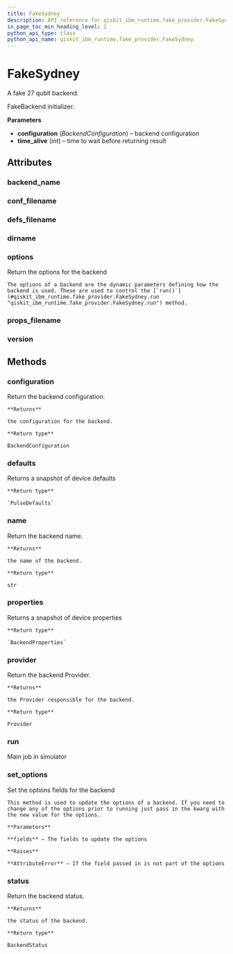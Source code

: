 ```yaml
---
title: FakeSydney
description: API reference for qiskit_ibm_runtime.fake_provider.FakeSydney
in_page_toc_min_heading_level: 1
python_api_type: class
python_api_name: qiskit_ibm_runtime.fake_provider.FakeSydney
---
```


# FakeSydney

<Class id="qiskit_ibm_runtime.fake_provider.FakeSydney" isDedicatedPage={true} github="https://github.com/Qiskit/qiskit-ibm-runtime/tree/stable/0.20/qiskit_ibm_runtime/fake_provider/backends/sydney/fake_sydney.py#L31-L38" signature="FakeSydney">
  A fake 27 qubit backend.

  FakeBackend initializer.

  **Parameters**

  *   **configuration** (*BackendConfiguration*) – backend configuration
  *   **time\_alive** (*int*) – time to wait before returning result

  ## Attributes

  ### backend\_name

  <Attribute id="qiskit_ibm_runtime.fake_provider.FakeSydney.backend_name" name="backend_name" attributeValue="'fake_sydney'" />

  ### conf\_filename

  <Attribute id="qiskit_ibm_runtime.fake_provider.FakeSydney.conf_filename" name="conf_filename" attributeValue="'conf_sydney.json'" />

  ### defs\_filename

  <Attribute id="qiskit_ibm_runtime.fake_provider.FakeSydney.defs_filename" name="defs_filename" attributeValue="'defs_sydney.json'" />

  ### dirname

  <Attribute id="qiskit_ibm_runtime.fake_provider.FakeSydney.dirname" name="dirname" attributeValue="'/home/runner/work/qiskit-ibm-runtime/qiskit-ibm-runtime/qiskit_ibm_runtime/fake_provider/backends/sydney'" />

  ### options

  <Attribute id="qiskit_ibm_runtime.fake_provider.FakeSydney.options" name="options">
    Return the options for the backend

    The options of a backend are the dynamic parameters defining how the backend is used. These are used to control the [`run()`](#qiskit_ibm_runtime.fake_provider.FakeSydney.run "qiskit_ibm_runtime.fake_provider.FakeSydney.run") method.
  </Attribute>

  ### props\_filename

  <Attribute id="qiskit_ibm_runtime.fake_provider.FakeSydney.props_filename" name="props_filename" attributeValue="'props_sydney.json'" />

  ### version

  <Attribute id="qiskit_ibm_runtime.fake_provider.FakeSydney.version" name="version" attributeValue="1" />

  ## Methods

  ### configuration

  <Function id="qiskit_ibm_runtime.fake_provider.FakeSydney.configuration" name="configuration" signature="configuration()">
    Return the backend configuration.

    **Returns**

    the configuration for the backend.

    **Return type**

    BackendConfiguration
  </Function>

  ### defaults

  <Function id="qiskit_ibm_runtime.fake_provider.FakeSydney.defaults" name="defaults" github="https://github.com/Qiskit/qiskit-ibm-runtime/tree/stable/0.20/qiskit_ibm_runtime/fake_provider/fake_pulse_backend.py#L29-L33" signature="defaults()">
    Returns a snapshot of device defaults

    **Return type**

    `PulseDefaults`
  </Function>

  ### name

  <Function id="qiskit_ibm_runtime.fake_provider.FakeSydney.name" name="name" signature="name()">
    Return the backend name.

    **Returns**

    the name of the backend.

    **Return type**

    str
  </Function>

  ### properties

  <Function id="qiskit_ibm_runtime.fake_provider.FakeSydney.properties" name="properties" github="https://github.com/Qiskit/qiskit-ibm-runtime/tree/stable/0.20/qiskit_ibm_runtime/fake_provider/fake_qasm_backend.py#L44-L48" signature="properties()">
    Returns a snapshot of device properties

    **Return type**

    `BackendProperties`
  </Function>

  ### provider

  <Function id="qiskit_ibm_runtime.fake_provider.FakeSydney.provider" name="provider" signature="provider()">
    Return the backend Provider.

    **Returns**

    the Provider responsible for the backend.

    **Return type**

    Provider
  </Function>

  ### run

  <Function id="qiskit_ibm_runtime.fake_provider.FakeSydney.run" name="run" github="https://github.com/Qiskit/qiskit-ibm-runtime/tree/stable/0.20/qiskit_ibm_runtime/fake_provider/fake_backend.py#L545-L574" signature="run(run_input, **kwargs)">
    Main job in simulator
  </Function>

  ### set\_options

  <Function id="qiskit_ibm_runtime.fake_provider.FakeSydney.set_options" name="set_options" signature="set_options(**fields)">
    Set the options fields for the backend

    This method is used to update the options of a backend. If you need to change any of the options prior to running just pass in the kwarg with the new value for the options.

    **Parameters**

    **fields** – The fields to update the options

    **Raises**

    **AttributeError** – If the field passed in is not part of the options
  </Function>

  ### status

  <Function id="qiskit_ibm_runtime.fake_provider.FakeSydney.status" name="status" signature="status()">
    Return the backend status.

    **Returns**

    the status of the backend.

    **Return type**

    BackendStatus
  </Function>
</Class>

